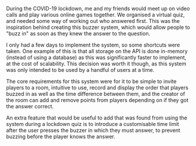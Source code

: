 During the COVID-19 lockdown, me and my friends would meet up on video calls and play various online games together. We organised a virtual quiz, and needed some way of working out who answered first. This was the inspiration behind creating this buzzer system, which would allow people to "buzz in" as soon as they knew the answer to the question.

I only had a few days to implement the system, so some shortcuts were taken. One example of this is that all storage on the API is done in-memory (instead of using a database) as this was significantly faster to implement, at the cost of scalability. This decision was worth it though, as this system was only intended to be used by a handful of users at a time.

The core requirements for this system were for it to be simple to invite players to a room, intuitive to use, record and display the order that players buzzed in as well as the time difference between them, and the creator of the room can add and remove points from players depending on if they got the answer correct.

An extra feature that would be useful to add that was found from using the system during a lockdown quiz is to introduce a customisable time limit after the user presses the buzzer in which they must answer, to prevent buzzing before the player knows the answer.
